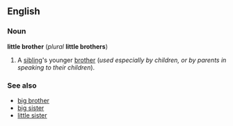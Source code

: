 ==English==
===Noun===
'''little brother''' (''plural'' '''little brothers''')

#A [[sibling]]'s younger [[brother]] (''used especially by children, or by parents in speaking to their children'').

===See also===
*[[big brother]]
*[[big sister]]
*[[little sister]]
